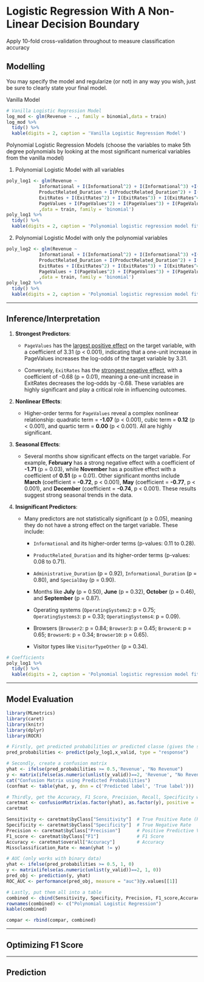 # Logistic Regression With A Non-Linear Decision Boundary

Apply 10-fold cross-validation throughout to measure classification accuracy

## Modelling

You may specify the model and regularize (or not) in any way you wish, just be sure to clearly state your final model.

Vanilla Model

```r
# Vanilla Logistic Regression Model
log_mod <- glm(Revenue ~ ., family = binomial,data = train)
log_mod %>% 
  tidy() %>%
  kable(digits = 2, caption = 'Vanilla Logistic Regression Model')
```

Polynomial Logistic Regression Models (choose the variables to make 5th degree polynomials by looking at the most significant numerical variables from the vanilla model)

1.  Polynomial Logistic Model with all variables

```r
poly_log1 <- glm(Revenue ~ 
            Informational + I(Informational^2) + I(Informational^3) +I(Informational^4) + 
            ProductRelated_Duration + I(ProductRelated_Duration^2) + I(ProductRelated_Duration^3) + I(ProductRelated_Duration^4) +
            ExitRates + I(ExitRates^2) + I(ExitRates^3) + I(ExitRates^4) + 
            PageValues + I(PageValues^2) + I(PageValues^3) + I(PageValues^4) + .
            ,data = train, family = 'binomial')
poly_log1 %>% 
  tidy() %>%
  kable(digits = 2, caption = 'Polynomial logistic regression model fitted to the online shopping dataset using all the varibles')
```

2.  Polynomial Logistic Model with only the polynomial variables

```r
poly_log2 <- glm(Revenue ~ 
            Informational + I(Informational^2) + I(Informational^3) +I(Informational^4) + 
            ProductRelated_Duration + I(ProductRelated_Duration^2) + I(ProductRelated_Duration^3) + I(ProductRelated_Duration^4) +
            ExitRates + I(ExitRates^2) + I(ExitRates^3) + I(ExitRates^4) + 
            PageValues + I(PageValues^2) + I(PageValues^3) + I(PageValues^4) 
            ,data = train, family = 'binomial')
poly_log2 %>% 
  tidy() %>%
  kable(digits = 2, caption = 'Polynomial logistic regression model fitted to the online shopping dataset using only the polynomial variables')

```

------------------------------------------------------------------------

\newpage

## Inference/Interpretation

1.  **Strongest Predictors**:

    -   `PageValues` has the [largest positive effect]{.underline} on the target variable, with a coefficient of 3.31 (p \< 0.001), indicating that a one-unit increase in PageValues increases the log-odds of the target variable by 3.31.

    -   Conversely, `ExitRates` has the [strongest negative effect]{.underline}, with a coefficient of -0.68 (p = 0.01), meaning a one-unit increase in ExitRates decreases the log-odds by -0.68. These variables are highly significant and play a critical role in influencing outcomes.

2.  **Nonlinear Effects**:

    -   Higher-order terms for `PageValues` reveal a complex nonlinear relationship: quadratic term = **-1.07** (p \< 0.001), cubic term = **0.12** (p \< 0.001), and quartic term = **0.00** (p \< 0.001). All are highly significant.

3.  **Seasonal Effects**:

    -   Several months show significant effects on the target variable. For example, **February** has a strong negative effect with a coefficient of **-1.71** (p = 0.03), while **November** has a positive effect with a coefficient of **0.51** (p = 0.01). Other significant months include **March** (coefficient = **-0.72**, p \< 0.001), **May** (coefficient = **-0.77**, p \< 0.001), and **December** (coefficient = **-0.74**, p \< 0.001). These results suggest strong seasonal trends in the data.

4.  **Insignificant Predictors**:

    -   Many predictors are not statistically significant (p ≥ 0.05), meaning they do not have a strong effect on the target variable. These include:

        -   `Informational` and its higher-order terms (p-values: 0.11 to 0.28).

        -   `ProductRelated_Duration` and its higher-order terms (p-values: 0.08 to 0.71).

        -   `Administrative_Duration` (p = 0.92), `Informational_Duration` (p = 0.80), and `SpecialDay` (p = 0.90).

        -   Months like **July** (p = 0.50), **June** (p = 0.32), **October** (p = 0.46), and **September** (p = 0.87).

        -   Operating systems (`OperatingSystems2`: p = 0.75; `OperatingSystems3`: p = 0.33; `OperatingSystems4`: p = 0.09).

        -   Browsers (`Browser2`: p = 0.84; `Browser3`: p = 0.45; `Browser4`: p = 0.65; `Browser6`: p = 0.34; `Browser10`: p = 0.65).

        -   Visitor types like `VisitorTypeOther` (p = 0.34).

```r
# Coefficients
poly_log1 %>% 
  tidy() %>%
  kable(digits = 2, caption = 'Polynomial logistic regression model fitted to the online shopping dataset using all the varibles')
```

------------------------------------------------------------------------

\newpage

## Model Evaluation

```r
library(MLmetrics)
library(caret)
library(knitr)
library(dplyr)
library(ROCR)

# Firstly, get predicted probabilities or predicted classe (gives the same conclusions) from the model
pred_probabilities <- predict(poly_log1,x_valid, type = "response")

# Secondly, create a confusion matrix
yhat <- ifelse(pred_probabilities >= 0.5,'Revenue', "No Revenue")
y <- matrix(ifelse(as.numeric(unlist(y_valid))==2, 'Revenue', "No Revenue"))
cat("Confusion Matrix using Predicted Probabilities")
(confmat <- table(yhat, y, dnn = c('Predicted label', 'True label')))

# Thirdly, get the Accuracy, F1 Score, Precision, Recall, Specificity which we can calculate from the confusion matrix .... or us the caret package 
caretmat <- confusionMatrix(as.factor(yhat), as.factor(y), positive = 'Revenue')
caretmat 

Sensitivity <- caretmat$byClass["Sensitivity"]  # True Positive Rate (Recall)
Specificity <- caretmat$byClass["Specificity"]  # True Negative Rate
Precision <- caretmat$byClass["Precision"]      # Positive Predictive Value
F1_score <- caretmat$byClass["F1"]              # F1 Score
Accuracy <- caretmat$overall["Accuracy"]        # Accuracy
Missclassification_Rate <- mean(yhat != y)

# AUC (only works with binary data)
yhat <- ifelse(pred_probabilities >= 0.5, 1, 0)
y <- matrix(ifelse(as.numeric(unlist(y_valid))==2, 1, 0))
pred_obj <- prediction(y, yhat)
ROC_AUC <- performance(pred_obj, measure = "auc")@y.values[[1]]

# Lastly, put them all into a table
combined <- cbind(Sensitivity, Specificity, Precision, F1_score,Accuracy, Missclassification_Rate, ROC_AUC)
rownames(combined) <- c("Polynomial Logistic Regression")
kable(combined)

compar <- rbind(compar, combined)
```

------------------------------------------------------------------------

\newpage

## Optimizing F1 Score

------------------------------------------------------------------------

\newpage

## Prediction
